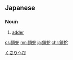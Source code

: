 ==Japanese==
{{ja-kanjitab|くさり|へび|yomi=k}}

===Noun===
{{ja-noun|くさりへび|クサリヘビ}}

# [[adder]] {{gloss|viper}}

[[Category:ja:Snakes|くさりへび]]

[[cs:鎖蛇]]
[[mn:鎖蛇]]
[[ja:鎖蛇]]
[[chr:鎖蛇]]